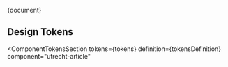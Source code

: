 
<Meta title="CSS Component/Article/README" />

<Description>{document}</Description>

## Design Tokens

<ComponentTokensSection
  tokens={tokens}
  definition={tokensDefinition}
  component="utrecht-article"
></ComponentTokensSection>
